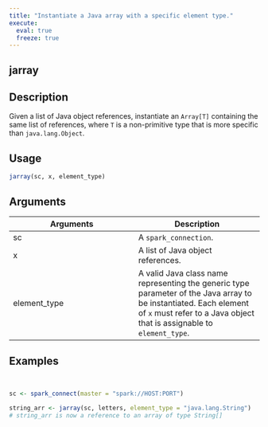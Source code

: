 ```yaml
---
title: "Instantiate a Java array with a specific element type."
execute:
  eval: true
  freeze: true
---
```


## jarray

## Description
Given a list of Java object references, instantiate an `Array[T]` containing the same list of references, where `T` is a non-primitive type that is more specific than `java.lang.Object`.


## Usage
```r
jarray(sc, x, element_type)
```

## Arguments
|Arguments|Description|
|---|---|
| sc | A `spark_connection`. |
| x | A list of Java object references. |
| element_type | A valid Java class name representing the generic type parameter of the Java array to be instantiated. Each element of `x` must refer to a Java object that is assignable to `element_type`. |








## Examples
```r


sc <- spark_connect(master = "spark://HOST:PORT")

string_arr <- jarray(sc, letters, element_type = "java.lang.String")
# string_arr is now a reference to an array of type String[]



```
